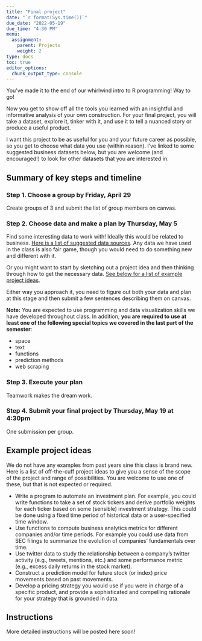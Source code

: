 ```yaml
---
title: "Final project"
date: "`r format(Sys.time())`"
due_date: "2022-05-19"
due_time: "4:30 PM"
menu:
  assignment:
    parent: Projects
    weight: 2
type: docs
toc: true
editor_options: 
  chunk_output_type: console
---
```


You've made it to the end of our whirlwind intro to R programming! Way to go!

Now you get to show off all the tools you learned with an insightful and informative analysis of your own construction. For your final project, you will take a dataset, explore it, tinker with it, and use it to tell a nuanced story or produce a useful product.

I want this project to be as useful for you and your future career as possible, so you get to choose what data you use (within reason). I've linked to some suggested business datasets below, but you are welcome (and encouraged!) to look for other datasets that you are interested in.


## Summary of key steps and timeline

### Step 1. Choose a group by Friday, April 29

Create groups of 3 and submit the list of group members on canvas.

### Step 2. Choose data and make a plan by Thursday, May 5

Find some interesting data to work with! Ideally this would be related to business. [Here is a list of suggested data sources](/resource/data/). Any data we have used in the class is also fair game, though you would need to do something new and different with it.

Or you might want to start by sketching out a project idea and then thinking through how to get the necessary data. [See below for a list of example project ideas](#examples).

Either way you approach it, you need to figure out both your data and plan at this stage and then submit a few sentences describing them on canvas.

**Note:** You are expected to use programming and data visualization skills we have developed throughout class. In addition, **you are required to use at least one of the following special topics we covered in the last part of the semester**:

- space
- text
- functions
- prediction methods
- web scraping

### Step 3. Execute your plan

Teamwork makes the dream work.

### Step 4. Submit your final project by Thursday, May 19 at 4:30pm

One submission per group.


## Example project ideas {#examples}

We do not have any examples from past years sine this class is brand new. Here is a list of off-the-cuff project ideas to give you a sense of the scope of the project and range of possibilities. You are welcome to use one of these, but that is not expected or required.

- Write a program to automate an investment plan. For example, you could write functions to take a set of stock tickers and derive portfolio weights for each ticker based on some (sensible) investment strategy. This could be done using a fixed time period of historical data or a user-specified time window.
- Use functions to compute business analytics metrics for different companies and/or time periods. For example you could use data from SEC filings to summarize the evolution of companies' fundamentals over time.
- Use twitter data to study the relationship between a company's twitter activity (e.g., tweets, mentions, etc.) and some performance metric (e.g., excess daily returns in the stock market).
- Construct a prediction model for future stock (or index) price movements based on past movements.
- Develop a pricing strategy you would use if you were in charge of a specific product, and provide a sophisticated and compelling rationale for your strategy that is grounded in data.


## Instructions

More detailed instructions will be posted here soon!

<!-- Here's what you'll need to do: -->

<!-- 1. **Download** a dataset and explore it using all the tools and tricks we learned in lectures, examples, and labs throughout the semester -->

<!-- 2. **Find** a story in the data. This could include patterns in the data like relationships and changes over time that could be visualized. Relationships could also be summarized using linear regression. You could build a prediction mdoel using OLS, ridge, or lasso. Alternatively, you could focus on analysis and visualization of spatial or textual data.-->

<!-- 3. Use R to **create** multiple graphs to tell the story. You can make as many graphs as you want, but you must use at least **three** different chart types (i.e. don't just make three scatterplots or three maps).  -->

<!-- 4. Export these figures as PDF files, place them in Adobe Illustrator (or InDesign or Gravit Designer or Inkscape), and **make** one combined graphic or handout where you tell the complete story. You have a lot of latitude in how you do this. You can make a graphic-heavy one-page handout. You can make something along the lines of the [this](https://www.wired.co.uk/article/nuclear-power-reactors-global), with one big graphic + smaller subgraphics + explanatory text. Just don't make a [goofy infographic](https://medium.com/@kazarnowicz/why-infographics-are-bad-3a2fa49673e2). Whatever you do, the final figure must include all the graphics, must have some explanatory text to help summarize the narrative, and must be well designed. -->

<!-- 5. **Export** the final graphic from Illustrator as a PDF and a PNG. -->

<!-- 6. **Write** a memo using R Markdown to introduce, frame, and describe your story and figure. [Use this template to get started](/files/your_name_finalproject.Rmd). You should include the following in the memo: -->

<!--     - Executive summary -->
<!--     - Background information and summary of the data -->
<!--     - Explanation, description, and code for each individual figure -->
<!--     - Explanation and description for the final figure -->
<!--     - Final figure should be included as an image (remember `![Caption goes here](path/to/file.png)`) -->

<!-- Remember to follow R Markdown etiquette rules and style—don't have it output extraneous messages or warnings, include summary tables in nice tables, adjust the dimensions for your figures, and remove the placeholder text that's in the template already (i.e. I don't want to see stuff like "Describe and show how you cleaned and reshaped the data" in the final report.) -->

<!-- **You should [download a full example of what a final project might look like](/projects/example_final.zip)** (but don't make your final combined visualization look exactly like this—show some creativity!) -->


<!-- ## Final deliverables -->

<!-- Upload the following files to canvas: -->

<!-- 1. A memo introducing and describing your final graphic (see full instructions above) -->
<!-- 2. A standalone PDF of your graphic exported from Illustrator -->
<!-- 3. A standalone PNG of your graphic exported from Illustrator -->

<!-- **No late work will be accepted for this project since it's the last project and it counts as your final.** -->

<!-- I will use [this rubric](/files/final-project-rubric.xlsx) to grade the final product: -->

<!-- - [<i class="fas fa-file-excel"></i> `final-project-rubric.xlsx`](/files/final-project-rubric.xlsx) -->

<!-- I am happy to give feedback and help along the way—please don't hesitate to get help! My goal is for you to have a beautiful graphic in the end that you'll want to show off to all your friends, family, neighbors, employers, and strangers on the street—I'm not trying to trip you up or give you trick questions! -->

<!-- And that's it. **You're done!** Go out into the world now and make beautiful, insightful, and truthful graphics. -->



<!-- ## Expectations -->

<!-- Details to come soon. -->

<!-- Here I will add some stuff about how presentation matters, etc. etc. -->

<!-- Build off guidance and also grading of mini project 1 -->


